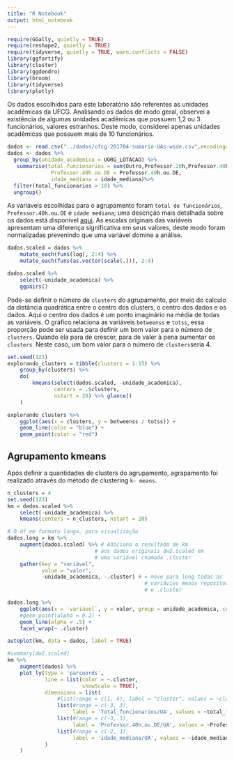 ```yaml
---
title: "R Notebook"
output: html_notebook
---
```


```r
require(GGally, quietly = TRUE)
require(reshape2, quietly = TRUE)
require(tidyverse, quietly = TRUE, warn.conflicts = FALSE)
library(ggfortify)
library(cluster)
library(ggdendro)
library(broom)
library(tidyverse)
library(plotly)
```
Os dados escolhidos para este laboratório são referentes as unidades acadêmicas da UFCG. Analisando os dados de modo geral, observei a existência de algumas unidades acadêmicas que possuem 1,2 ou 3 funcionários, valores estranhos. Deste modo, considerei apenas unidades acadêmicas que possuem mais de 10 funcionários.
```r
dados <- read.csv("../dados/ufcg-201704-sumario-UAs-wide.csv",encoding="UTF-8")
dados <- dados %>%
  group_by(unidade_academica = UORG_LOTACAO) %>% 
   summarise(total_funcionarios = sum(Outro,Professor.20h,Professor.40h.ou.DE),
              Professor.40h.ou.DE = Professor.40h.ou.DE, 
              idade_mediana = idade_mediana)%>%
  filter(total_funcionarios > 10) %>%
  ungroup()
```
As variáveis escolhidas para o agrupamento foram `total de funcionários`, `Professor.40h.ou.DE` e `idade mediana`; uma descrição mais detalhada sobre os dados está disponível [aqui](https://github.com/nazareno/ciencia-de-dados-1). As escalas originais das variáveis apresentam uma diferença significativa em seus valores, deste modo foram normalizadas prevenindo que uma variável domine a análise. 
```r
dados.scaled = dados %>% 
    mutate_each(funs(log), 2:4) %>% 
    mutate_each(funs(as.vector(scale(.))), 2:4)

dados.scaled %>% 
    select(-unidade_academica) %>% 
    ggpairs()
```
Pode-se definir o número de `clusters` do agrupamento, por meio do calculo da distância quadrática entre o centro dos clusters, o centro dos dados e os dados. Aqui o centro dos dados é um ponto imaginário na média de todas as variáveis. O gráfico relaciona as variáveis `betweenss` e `totss`, essa proporção pode ser usada para definir um bom valor para o número de `clusters`. Quando ela para de crescer, para de valer à pena aumentar os `clusters`. Neste caso, um bom valor para o número de `clusters`seria 4.
```r
set.seed(123)
explorando_clusters = tibble(clusters = 1:15) %>% 
    group_by(clusters) %>% 
    do(
        kmeans(select(dados.scaled, -unidade_academica), 
               centers = .$clusters, 
               nstart = 20) %>% glance()
    )

explorando_clusters %>% 
    ggplot(aes(x = clusters, y = betweenss / totss)) + 
    geom_line(color = "blue") + 
    geom_point(color = "red")
```
## Agrupamento kmeans
Após definir a quantidades de clusters do agrupamento, agrapamento foi realizado através do método de clustering `k- means`. 
```r
n_clusters = 4
set.seed(123)
km = dados.scaled %>% 
    select(-unidade_academica) %>% 
    kmeans(centers = n_clusters, nstart = 20)

# O df em formato longo, para visualização 
dados.long = km %>% 
    augment(dados.scaled) %>% # Adiciona o resultado de km 
                            # aos dados originais dw2.scaled em 
                            # uma variável chamada .cluster
    gather(key = "variável", 
           value = "valor", 
           -unidade_academica, -.cluster) # = move para long todas as 
                                            # variávies menos repository_language 
                                            # e .cluster

dados.long %>% 
    ggplot(aes(x = `variável`, y = valor, group = unidade_academica, colour = .cluster)) + 
    #geom_point(alpha = 0.2) + 
    geom_line(alpha = .5) + 
    facet_wrap(~ .cluster) 

autoplot(km, data = dados, label = TRUE)

```


```r
#summary(dw2.scaled)
km %>% 
    augment(dados) %>%
    plot_ly(type = 'parcoords',
            line = list(color = ~.cluster, 
                        showScale = TRUE),
            dimensions = list(
                #list(range = c(1, 4), label = "cluster", values = ~cluster),
                list(#range = c(-3, 3),
                     label = 'Total_funcionarios/UA', values = ~total_funcionarios),
                list(#range = c(-3, 3),
                     label = 'Professor.40h.ou.DE/UA', values = ~Professor.40h.ou.DE),
                list(#range = c(-2, 3),
                     label = 'idade_mediana/UA', values = ~idade_mediana)
            )
    )
```




